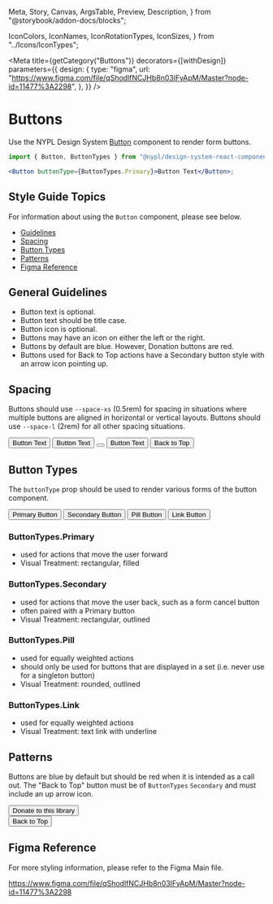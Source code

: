   Meta,
  Story,
  Canvas,
  ArgsTable,
  Preview,
  Description,
} from "@storybook/addon-docs/blocks";

  IconColors,
  IconNames,
  IconRotationTypes,
  IconSizes,
} from "../Icons/IconTypes";

<Meta
  title={getCategory("Buttons")}
  decorators={[withDesign]}
  parameters={{
    design: {
      type: "figma",
      url:
        "https://www.figma.com/file/qShodlfNCJHb8n03IFyApM/Master?node-id=11477%3A2298",
    },
  }}
/>

# Buttons

Use the NYPL Design System [Button](https://nypl.github.io/nypl-design-system/storybook-static/?path=/docs/form-elements-button--basic) component to render form buttons.

```jsx
import { Button, ButtonTypes } from "@nypl/design-system-react-components";

<Button buttonType={ButtonTypes.Primary}>Button Text</Button>;
```

## Style Guide Topics

For information about using the `Button` component, please see below.

- [Guidelines](#general-guidelines)
- [Spacing](#spacing)
- [Button Types](#button-types)
- [Patterns](#patterns)
- [Figma Reference](#figma-reference)

## General Guidelines

- Button text is optional.
- Button text should be title case.
- Button icon is optional.
- Buttons may have an icon on either the left or the right.
- Buttons by default are blue. However, Donation buttons are red.
- Buttons used for Back to Top actions have a Secondary button style with an arrow icon pointing up.

## Spacing

Buttons should use `--space-xs` (0.5rem) for spacing in situations where multiple buttons are aligned in horizontal or vertical layouts. Buttons should use `--space-l` (2rem) for all other spacing situations.

<Preview>
  <div
    style={{
      display: "flex",
    }}
  >
    <Button
      buttonType={ButtonTypes.Primary}
      attributes={{
        style: {
          marginRight: getCSSVariable("--space-xs"),
        },
      }}
    >
      Button Text
    </Button>
    <Button
      buttonType={ButtonTypes.Primary}
      attributes={{
        style: {
          marginRight: getCSSVariable("--space-xs"),
        },
      }}
    >
      <Icon decorative modifiers={["small", "icon-left"]} name="search" />
      Button Text
    </Button>
    <Button
      buttonType={ButtonTypes.Primary}
      attributes={{
        style: {
          marginRight: getCSSVariable("--space-xs"),
        },
      }}
    >
      <Icon
        name={IconNames.close}
        decorative={true}
        size={IconSizes.medium}
        color={IconColors.ui_white}
      />
    </Button>
    <Button
      buttonType={ButtonTypes.Primary}
      attributes={{
        style: {
          backgroundColor: getCSSVariable("--section-books-and-more-primary"),
          marginRight: getCSSVariable("--space-xs"),
        },
      }}
    >
      Button Text
    </Button>
    <Button buttonType={ButtonTypes.Secondary}>
      Back to Top
      <Icon
        name={IconNames.arrow}
        decorative={true}
        iconRotation={IconRotationTypes.rotate180}
        modifiers={["small", "icon-right"]}
      />
    </Button>
  </div>
</Preview>

## Button Types

The `buttonType` prop should be used to render various forms of the button component.

<Preview>
  <div
    style={{
      display: "flex",
      justifyContent: "space-around",
    }}
  >
    <Button buttonType={ButtonTypes.Primary}>Primary Button</Button>
    <Button buttonType={ButtonTypes.Secondary}>Secondary Button</Button>
    <Button buttonType={ButtonTypes.Pill}>Pill Button</Button>
    <Button buttonType={ButtonTypes.Link}>Link Button</Button>
  </div>
</Preview>

### ButtonTypes.Primary

- used for actions that move the user forward
- Visual Treatment: rectangular, filled

### ButtonTypes.Secondary

- used for actions that move the user back, such as a form cancel button
- often paired with a Primary button
- Visual Treatment: rectangular, outlined

### ButtonTypes.Pill

- used for equally weighted actions
- should only be used for buttons that are displayed in a set (i.e. never use for a singleton button)
- Visual Treatment: rounded, outlined

### ButtonTypes.Link

- used for equally weighted actions
- Visual Treatment: text link with underline

## Patterns

Buttons are blue by default but should be red when it is intended as a call out.
The "Back to Top" button must be of `ButtonTypes` `Secondary` and must include an up arrow icon.

<Canvas>
  <Button
    buttonType={ButtonTypes.Primary}
    attributes={{
      style: {
        backgroundColor: getCSSVariable("--section-books-and-more-primary"),
      },
    }}
  >
    Donate to this library
  </Button>
  <br />
  <Button buttonType={ButtonTypes.Secondary}>
    Back to Top
    <Icon
      name={IconNames.arrow}
      decorative={true}
      iconRotation={IconRotationTypes.rotate180}
      modifiers={["small", "icon-right"]}
    />
  </Button>
</Canvas>

## Figma Reference

For more styling information, please refer to the Figma Main file.

https://www.figma.com/file/qShodlfNCJHb8n03IFyApM/Master?node-id=11477%3A2298

